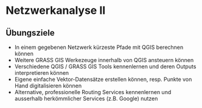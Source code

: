 # Netzwerkanalyse II

:::{.callout-note}
## Übungsziele

- In einem gegebenen Netzwerk kürzeste Pfade mit QGIS berechnen können
- Weitere GRASS GIS Werkezeuge innerhalb von QGIS ansteuern können
- Verschiedene QGIS / GRASS GIS Tools kennenlernen und deren Outputs interpretieren können
- Eigene einfache Vektor-Datensätze erstellen können, resp. Punkte von Hand digitalisieren können
- Alternative, professionelle Routing Services kennenlernen und ausserhalb herkömmlicher Services (z.B. Google) nutzen
:::
